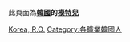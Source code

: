 此頁面為'''[[韓國|韓國]]的[[模特兒|模特兒]]'''
{{Commonscat|Models from South Korea}}

[[Category:各國模特兒|Korea, R.O.]]
[[Category:各職業韓國人|Category:各職業韓國人]]
